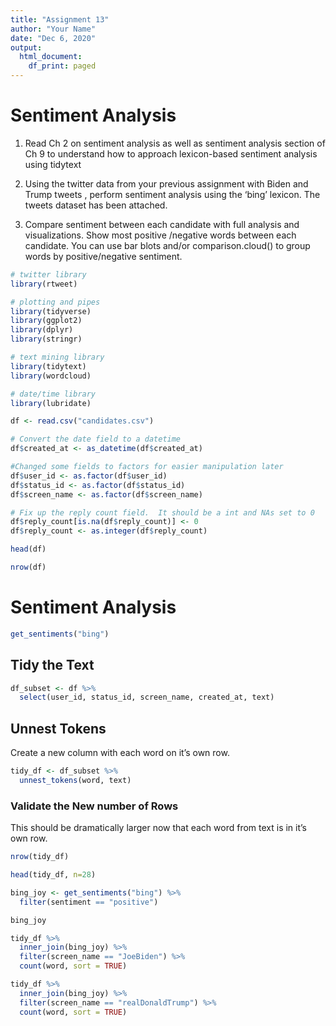```yaml
---
title: "Assignment 13"
author: "Your Name"
date: "Dec 6, 2020"
output:
  html_document:
    df_print: paged
---
```

# Sentiment Analysis

1) Read Ch 2 on sentiment analysis as well as sentiment analysis section of Ch 9 to understand how to approach lexicon-based sentiment analysis using tidytext

2) Using the twitter data from your previous assignment with Biden and Trump tweets , perform sentiment analysis using the 'bing' lexicon.  The tweets dataset has been attached.  

3) Compare sentiment between each candidate with full analysis and visualizations.  Show most positive /negative words between each candidate. You can use bar blots and/or comparison.cloud() to group words by positive/negative sentiment.  


```r
# twitter library 
library(rtweet)

# plotting and pipes
library(tidyverse)
library(ggplot2)
library(dplyr)
library(stringr)

# text mining library
library(tidytext)
library(wordcloud)

# date/time library
library(lubridate)
```

```r
df <- read.csv("candidates.csv")
```

```r
# Convert the date field to a datetime
df$created_at <- as_datetime(df$created_at)

#Changed some fields to factors for easier manipulation later
df$user_id <- as.factor(df$user_id)
df$status_id <- as.factor(df$status_id)
df$screen_name <- as.factor(df$screen_name)

# Fix up the reply count field.  It should be a int and NAs set to 0
df$reply_count[is.na(df$reply_count)] <- 0
df$reply_count <- as.integer(df$reply_count)
```


```r
head(df)
```
```r
nrow(df)
```


# Sentiment Analysis

```r
get_sentiments("bing")
```

## Tidy the Text

```r
df_subset <- df %>%
  select(user_id, status_id, screen_name, created_at, text)
```

## Unnest Tokens
Create a new column with each word on it's own row. 

```r
tidy_df <- df_subset %>%
  unnest_tokens(word, text)
```

### Validate the New number of Rows
This should be dramatically larger now that each word from text is in it's own row.

```r
nrow(tidy_df)
```

```r
head(tidy_df, n=28)
```


```r
bing_joy <- get_sentiments("bing") %>% 
  filter(sentiment == "positive")

bing_joy
```

```r
tidy_df %>%
  inner_join(bing_joy) %>%
  filter(screen_name == "JoeBiden") %>%
  count(word, sort = TRUE)
```

```r
tidy_df %>%
  inner_join(bing_joy) %>%
  filter(screen_name == "realDonaldTrump") %>%
  count(word, sort = TRUE)
```




















